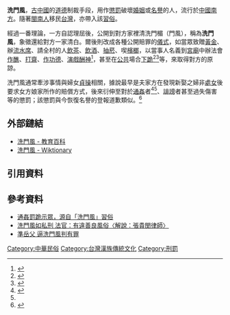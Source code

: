 '''洗門風'''，[[古中國|古中國]]的[[道德|道德]]制裁手段，用作[[懲罰|懲罰]]破壞[[婚姻|婚姻]]或[[名譽|名譽]]的人，流行於[[中國南方|中國南方]]。隨著[[閩南人|閩南人]]移民[[台灣|台灣]]，亦帶入該[[習俗|習俗]]。

經過一番理論，一方自認理屈後，公開到對方家裡清洗門楣（門風），稱為'''洗門風'''，象徵還給對方一家清白。爾後則改成各種公開賠罪的[[儀式|儀式]]，如當眾致贈[[黃金|黃金]]、辦[[流水席|流水席]]、請全村的人[[飲茶|飲茶]]、[[飲酒|飲酒]]、[[抽菸|抽菸]]、喫[[檳榔|檳榔]]，以當事人名義到[[宮廟|宮廟]]中辦法會[[作醮|作醮]]、[[打齋|打齋]]、[[作功德|作功德]]、[[演戲酬神|演戲酬神]]<ref>{{Cite web|url=http://www.merit-times.com.tw/newspage.aspx?unid=469529|title=洗門風 4百年前是這個意思|accessdate=2017-10-13|author=|date=|publisher=人間福報|archive-date=2018-12-07|archive-url=https://web.archive.org/web/20181207102733/http://www.merit-times.com.tw/newspage.aspx?unid=469529|dead-url=no}}</ref>，甚至在[[公共空間|公共]]場合[[下跪|下跪]]<ref name=":0">{{Cite news|url=http://www.appledaily.com.tw/appledaily/article/headline/20170202/37539431/|title=運將拐人妻 夜市洗門風|author=|date=|work=|newspaper=蘋果日報|accessdate=2017-10-13|language=zh-TW|archive-date=2017-10-13|archive-url=https://web.archive.org/web/20171013120526/http://www.appledaily.com.tw/appledaily/article/headline/20170202/37539431/|dead-url=no}}</ref><ref>{{Cite news|url=http://www.appledaily.com.tw/realtimenews/article/new/20170201/1046922/|title=【起底】年初四夜市下跪洗門風　小王是已婚運將|author=|date=2017-02-01|work=|newspaper=蘋果日報|accessdate=2017-10-13|language=zh-TW|archive-date=2017-10-13|archive-url=https://web.archive.org/web/20171013172136/http://www.appledaily.com.tw/realtimenews/article/new/20170201/1046922/|dead-url=no}}</ref>等，來取得對方的原諒。

洗門風通常牽涉事情與婦女[[貞操|貞操]]相關，據說最早是夫家方在發現新娶之婦非[[處女|處女]]後要求女方娘家所作的賠償方式，後來衍伸至對於[[通姦|通姦]]者<ref>{{Cite news|url=http://news.ltn.com.tw/news/society/breakingnews/1961919|title=激情變悲情 男子在夜市罰跪洗門風|author=|date=|work=自由時報電子報|accessdate=2017-10-13|archive-date=2018-12-21|archive-url=https://web.archive.org/web/20181221002236/http://news.ltn.com.tw/news/society/breakingnews/1961919|dead-url=no}}</ref><ref name=":0" />、[[誹謗|誹謗]]者甚至過失傷害等的懲罰；該懲罰與今恢復名譽的登報道歉類似。<ref>{{Citation|work=華視新聞|title="洗門風"賠罪 外國人也有!|date=2015-04-13|url=https://www.youtube.com/watch?v=pd680k-f4Kk|accessdate=2017-10-13}}</ref>

== 外部鏈結 ==
* [https://pedia.cloud.edu.tw/Entry/Detail/?title=洗門風 洗門風 - 教育百科]
* [[wiktionary:洗門風|洗門風 - Wiktionary]]

==引用資料==
{{Reflist}}

==參考資料==
*[http://news.tvbs.com.tw/local/311747 通姦罰跪示眾，源自「洗門風」習俗] {{Wayback|url=http://news.tvbs.com.tw/local/311747 |date=20161013150019 }}
*[http://www.rclaw.com.tw/SwTextDetail.asp?Gid=6616 洗門風如私刑 法官：有違善良風俗〈解說：張貴閔律師〉]
*[http://www.appledaily.com.tw/appledaily/article/headline/20161004/37404019/ 準岳父 逼洗門風判有罪] {{Wayback|url=http://www.appledaily.com.tw/appledaily/article/headline/20161004/37404019/ |date=20161013215613 }}

[[Category:中華民俗|Category:中華民俗]]
[[Category:台灣漢族傳統文化|Category:台灣漢族傳統文化]]
[[Category:刑罰|Category:刑罰]]